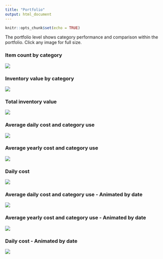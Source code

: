 ```yaml
---
title: "Portfolio"
output: html_document
---
```


```r
knitr::opts_chunk$set(echo = TRUE)

```

The portfolio level shows category performance and comparison within the portfolio. Click any image for full size.

### Item count by category
[![](https://github.com/hoverfalt/Threddit-plots/blob/master/Portfolio-Inventory-Item_count.png?raw=true)](https://github.com/hoverfalt/Threddit-plots/blob/master/Portfolio-Inventory-Item_count.png?raw=true)

### Inventory value by category
[![](https://github.com/hoverfalt/Threddit-plots/blob/master/Portfolio-Inventory-Value_by_category.png?raw=true)](https://github.com/hoverfalt/Threddit-plots/blob/master/Portfolio-Inventory-Value_by_category.png?raw=true)

### Total inventory value
[![](https://github.com/hoverfalt/Threddit-plots/blob/master/Portfolio-Inventory-Value_stacked.png?raw=true)](https://github.com/hoverfalt/Threddit-plots/blob/master/Portfolio-Inventory-Value_stacked.png?raw=true)

### Average daily cost and category use
[![](https://github.com/hoverfalt/Threddit-plots/blob/master/Portfolio-Daily_cost_and_Category_use.png?raw=true)](https://github.com/hoverfalt/Threddit-plots/blob/master/Portfolio-Daily_cost_and_Category_use.png?raw=true)

### Average yearly cost and category use
[![](https://github.com/hoverfalt/Threddit-plots/blob/master/Portfolio-Yearly_cost_and_Category_use.png?raw=true)](https://github.com/hoverfalt/Threddit-plots/blob/master/Portfolio-Yearly_cost_and_Category_use.png?raw=true)

### Daily cost
[![](https://github.com/hoverfalt/Threddit-plots/blob/master/Portfolio-Daily_cost.png?raw=true)](https://github.com/hoverfalt/Threddit-plots/blob/master/Portfolio-Daily_cost.png?raw=true)

### Average daily cost and category use - Animated by date
![](https://github.com/hoverfalt/Threddit-plots/blob/master/Portfolio-Daily_cost_and_Category_use-animation.gif?raw=true)

### Average yearly cost and category use - Animated by date
![](https://github.com/hoverfalt/Threddit-plots/blob/master/Portfolio-Yearly_cost_and_Category_use-animation.gif?raw=true)

### Daily cost - Animated by date
![](https://github.com/hoverfalt/Threddit-plots/blob/master/Portfolio-Daily_cost-animation.gif?raw=true)








